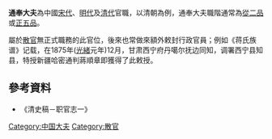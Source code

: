 '''通奉大夫'''為中國[[宋代|宋代]]、[[明代|明代]]及[[清代|清代]]官職，以清朝為例，通奉大夫職階通常為[[從二品|從二品]]或[[正五品|正五品]]。

屬於[[散官|散官]]無正式職務的此官位，後來也常做來額外敕封行政官員；例如《蒋氏族谱》记载，在1875年([[光緒|光緒]]元年)12月，甘肃西宁府丹噶尔抚边同知，调署西宁县知县，特授新疆哈密通判蔣順章即獲得了此敕授。

== 參考資料 ==
*《清史稿－职官志一》

[[Category:中国大夫|Category:中国大夫]]
[[Category:散官|Category:散官]]